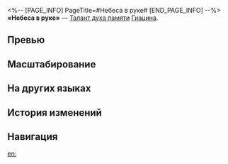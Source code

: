 <%-- [PAGE_INFO]
PageTitle=#Небеса в руке#
[END_PAGE_INFO] --%>
{{Навык Инфобокс
|Название         = Небеса в руке
|Изображение      = Навык Небеса в руке.png
|Персонаж         = Гиацина
|Тип              = Талант духа памяти
|Тэг              = Восстановление
|УронСтойк        = 
|ЭнергияГен       = 
|Энергия          = 
|Длительность     = 
|Описание         = Скорость Ики остаётся равна 0, она игнорирует {{Доп эффект|ослабления}} и не появляется на панели порядка действий.<br />Если НР какого-либо союзника, кроме Ики, опускается, Ика расходует 4% от своего макс. НР в начале хода или после действия любого союзника и восстанавливает этому союзнику НР, равное {{Цвет|Выделенный|1%—2,2%}} от макс. НР Гиацины плюс {{Цвет|Выделенный|10—22}} ед.<br />Пока Гиацина находится в состоянии После дождя, использование умения Гиацины немедленно даёт Ике 1 {{Доп эффект|дополнительный ход}} и заставляет её автоматически использовать умение «Тучи прочь!». Ика дополнительно восстанавливает всем союзникам НР, равное {{Цвет|Выделенный|1%—2,2%}} от макс. НР Гиацины плюс {{Цвет|Выделенный|10—22}} ед., когда активируется эффект исцеления, описанный в её таланте. Длительность всех {{Доп эффект|продолжительных эффектов}} Ики уменьшается на 1 ход после того, как она использует атаку.
|Свойство1        = 
|Масштабирование1 = 
}}
'''«Небеса в руке»''' — [[Талант духа памяти]] [[Гиацина]].

==Превью==
{{Превью
|Файл = Небеса в руке Превью
}}

==Масштабирование==
{{Масштабирование навыка|тип=Талант духа памяти
|1%;1.2%;1.4%;1.6%;1.8%;2%;2.2%;2.4%;2.6%;2.8%
|1000%;1200%;1400%;1600%;1800%;2000%;2200%;2400%;2600%;2800%
|1%;1.2%;1.4%;1.6%;1.8%;2%;2.2%;2.4%;2.6%;2.8%
|1000%;1200%;1400%;1600%;1800%;2000%;2200%;2400%;2600%;2800%
}}

==На других языках==
{{На других языках
|en   = Take Sky in Hand
|zhs  = 牵起晴空的手
|zht  = 牽起晴空的手
|ja   = {{Rubi|青空|あおぞら}}と{{Rubi|手|て}}を{{Rubi|取|と}}り{{Rubi|合|あ}}って
|ko   = 맑은 하늘의 손을 잡고
|es   = Tomar la mano del cielo
|fr   = Garde-ciel
|ru   = Небеса в руке
|th   = Take Sky in Hand
|vi   = Bàn Tay Nắm Lấy Trời Xanh
|de   = Halte die Hand des klaren Himmels
|id   = Take Sky in Hand
|pt   = Segure nas Mãos do Céu
}}

==История изменений==
{{История изменений|3.5}}

==Навигация==
{{Навык Навбокс|Гиацина}}

[[en:]]